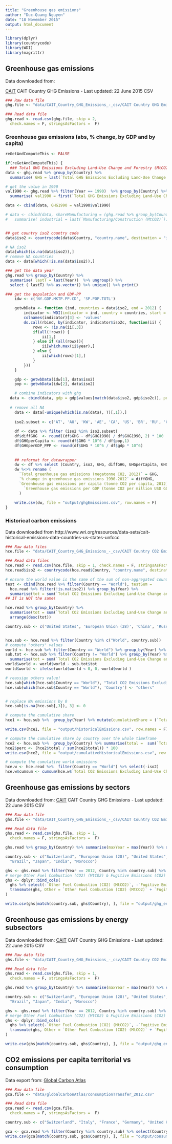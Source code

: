 ```yaml
---
title: "Greenhouse gas emissions"
author: "Duc-Quang Nguyen"
date: "18 November 2015"
output: html_document
---
```



```r
library(dplyr)
library(countrycode)
library(WDI)
library(magrittr)
```


## Greenhouse gas emissions 

Data downloaded from:

[CAIT](http://www.wri.org/resources/data-sets/cait-historical-emissions-data-countries-us-states-unfccc) CAIT Country GHG Emissions - Last updated: 22 June 2015 CSV


```r
### Raw data file
ghg.file <- "data/CAIT_Country_GHG_Emissions_-_csv/CAIT Country GHG Emissions.csv"

### Read data file
ghg.read <- read.csv(ghg.file, skip = 2, 
  check.names = F, stringsAsFactors =  F)
```


### Greenhouse gas emissions (abs, % change, by GDP and by capita)
```r

reGetAndComputeThis <- FALSE

if(reGetAndComputeThis) {
  ### Total GHG Emissions Excluding Land-Use Change and Forestry (MtCO2e)
data <- ghg.read %>% group_by(Country) %>% 
  summarise( GHG = last(`Total GHG Emissions Excluding Land-Use Change and Forestry (MtCO2e)`)) %>% ungroup()

# get the value in 1990
val1990 <- ghg.read %>% filter(Year == 1990)  %>% group_by(Country) %>% 
  summarise( val1990 = first(`Total GHG Emissions Excluding Land-Use Change and Forestry (MtCO2e)`)) %>% ungroup()

data <- cbind(data, GHG1990 = val1990$val1990)

# data <- cbind(data, shareManufacturing = (ghg.read %>% group_by(Country) %>% 
#   summarise( industrial = last(`Manufacturing/Construction (MtCO2)`)) %>% ungroup() %>% select(industrial) / data$GHG) * 100 )


## get country iso2 country code
data$iso2 <- countrycode(data$Country, "country.name", destination = "iso2c")

# NA iso2
data[which(is.na(data$iso2)),]
# remove NA countries
data <- data[which(!is.na(data$iso2)),]

### get the data year 
ghg.read %>% group_by(Country) %>% 
  summarise( lastT = last(Year))  %>% ungroup() %>% 
  select ( lastT) %>% as.vector() %>% unique() %>% print()

### get the population and GDP-PP
	idw <- c('NY.GDP.MKTP.PP.CD', 'SP.POP.TOTL')

	getwbData <- function (ind, countries = data$iso2, end = 2012) {
		indicator <- WDI(indicator = ind, country = countries, start = 2008, end = end)
		colnames(indicator)[3] <- 'values'
		do.call(rbind, by(indicator, indicator$iso2c, function(ii) {
			rowx <- !is.na(ii[,3])
			if(all(!rowx)) {
				ii[1,]
			} else if (all(rowx)){
				ii[which.max(ii$year),]
			} else {
				ii[which(rowx)[1],]
			}
		}))
	}

	gdp <- getwbData(idw[1], data$iso2)
	pop <- getwbData(idw[2], data$iso2)

	# combine indicators with ghg
  data <- cbind(data, gdp = gdp$values[match(data$iso2, gdp$iso2c)], pop = pop$values[match(data$iso2, pop$iso2c)])
	
  # remove all NA
	data <- data[-unique(which(is.na(data), T)[,1]),]
	
	iso2.subset <- c('AT', 'AU', 'KW', 'AE', 'CA', 'US', 'BR', 'RU', 'CN', 'FR', 'IT', 'DE', 'GB', 'SP', 'PT', 'JP', 'TR', 'IN', 'SA', 'MA', 'MX', 'ID', 'ZA', 'EG', 'CH')
	
	df <- data %>% filter (iso2 %in% iso2.subset)
	df$diffGHG  <- round((df$GHG - df$GHG1990) / df$GHG1990, 2) * 100
	df$GHGperCapita <- round(df$GHG * 10^6 / df$pop,1)
	df$GHGperGDP_PPP <- round(df$GHG * 10^6 / df$gdp * 10^6)
	
	
	## reformat for datawrapper
	dw <- df %>% select (Country, iso2, GHG, diffGHG, GHGperCapita, GHGperGDP_PPP)
	dw %<>% rename (
	  `Total greenhouse gas emissions (megatonne CO2, 2012)` = GHG, 
	  `% change in greenhouse gas emissions 1990-2012` = diffGHG,
	  `Greenhouse gas emissions per capita (tonne CO2 per capita, 2012)` = GHGperCapita,
		`Greenhouse gas emissions per GDP (tonne CO2 per million USD GDP, 2012)*` = GHGperGDP_PPP
	  )
	
	write.csv(dw, file = "output/ghgEmissions.csv", row.names = F)
}

```

### Historical carbon emissions

Data downloaded from http://www.wri.org/resources/data-sets/cait-historical-emissions-data-countries-us-states-unfccc

```r
### Raw data files
hce.file <- "data/CAIT_Country_GHG_Emissions_-_csv/CAIT Country CO2 Emissions.csv"

### Read data files
hce.read <- read.csv(hce.file, skip = 1, check.names = F, stringsAsFactors =  F)
hce.read$iso2 <- countrycode(hce.read$Country, "country.name", destination = "iso2c")

# ensure the world value is the same of the sum of non-aggregated countres
test <- cbind(hce.read %>% filter(Country == "World"), testSum = 
  hce.read %>% filter(!is.na(iso2)) %>% group_by(Year) %>% 
  summarise(tot = sum(`Total CO2 Emissions Excluding Land-Use Change and Forestry (MtCO2)`, na.rm = T)) %>% ungroup() %>% select(tot))
## IT is NOT the same!

hce.read %>% group_by(Country) %>% 
  summarise(tot = sum(`Total CO2 Emissions Excluding Land-Use Change and Forestry (MtCO2)`, na.rm = T)) %>%
  arrange(desc(tot)) 

country.sub <- c('United States', 'European Union (28)', 'China', 'Russian Federation', 'Japan', 'India', 'Switzerland')


hce.sub <- hce.read %>% filter(Country %in% c("World", country.sub))
# compute "others" values
world <- hce.sub %>% filter(Country == "World") %>% group_by(Year) %>% summarise(world = `Total CO2 Emissions Excluding Land-Use Change and Forestry (MtCO2)`)
sub.tot <- hce.sub %>% filter(Country != "World") %>% group_by(Year) %>% 
  summarise(tot = sum(`Total CO2 Emissions Excluding Land-Use Change and Forestry (MtCO2)`, na.rm = T))
world$world <- world$world - sub.tot$tot
world$world <- ifelse(world$world < 0, 0, world$world )

# reassign others value!
hce.sub[which(hce.sub$Country == "World"), "Total CO2 Emissions Excluding Land-Use Change and Forestry (MtCO2)"]  <- world$world
hce.sub[which(hce.sub$Country == "World"), 'Country'] <- "others"


# replace NA emissions by 0
hce.sub[is.na(hce.sub[,3]), 3] <- 0

# compute the cumulative share
hce1 <- hce.sub %>%  group_by(Year) %>% mutate(cumulativeShare = (`Total CO2 Emissions Excluding Land-Use Change and Forestry (MtCO2)` / sum(`Total CO2 Emissions Excluding Land-Use Change and Forestry (MtCO2)`)) * 100)  %>% ungroup()

write.csv(hce1, file = "output/historicalEmissions.csv", row.names = F)

# compute the cumulative share by country over the whole timeframe
hce2 <- hce.sub %>%  group_by(Country) %>% summarise(total =  sum(`Total CO2 Emissions Excluding Land-Use Change and Forestry (MtCO2)`))  %>% ungroup()
hce2$perc <- (hce2$total / sum(hce2$total)) * 100
write.csv(hce2, file = "output/cumulativeHistoricalEmissions.csv", row.names = F)

# compute the cumulative world emissions 
hce.w <- hce.read %>%  filter(Country == "World") %>% select(-iso2)
hce.w$cumsum <- cumsum(hce.w$`Total CO2 Emissions Excluding Land-Use Change and Forestry (MtCO2)`)

```




## Greenhouse gas emissions by sectors

Data downloaded from:
[CAIT](http://www.wri.org/resources/data-sets/cait-historical-emissions-data-countries-us-states-unfccc) CAIT Country GHG Emissions - Last updated: 22 June 2015 CSV


```r
### Raw data file
ghs.file <- "data/CAIT_Country_GHG_Emissions_-_csv/CAIT Country CO2 Emissions-Energy Sub-Sector.csv"

### Read data file
ghs.read <- read.csv(ghs.file, skip = 1, 
  check.names = F, stringsAsFactors =  F)

ghs.read %>% group_by(Country) %>% summarise(maxYear = max(Year)) %>% select(maxYear) %>% unique()

country.sub <- c("Switzerland", "European Union (28)", "United States", "China", 
  "Brazil", "Japan", "India", "Morocco")

ghs <- ghs.read %>% filter(Year == 2012, Country %in% country.sub) %>% select(-Year)
# merge Other Fuel Combustion (CO2) (MtCO2) & Fugitive Emissions (CO2) (MtCO2)
ghs <- dplyr::bind_cols(
  ghs %>% select(-`Other Fuel Combustion (CO2) (MtCO2)`, -`Fugitive Emissions (CO2) (MtCO2)`),
  transmute(ghs, Other = `Other Fuel Combustion (CO2) (MtCO2)` + `Fugitive Emissions (CO2) (MtCO2)`)
)

write.csv(ghs[match(country.sub, ghs$Country), ], file = "output/ghg_energy_subsectorEmissions.csv", row.names = F)
```


## Greenhouse gas emissions by energy subsectors

Data downloaded from:
[CAIT](http://www.wri.org/resources/data-sets/cait-historical-emissions-data-countries-us-states-unfccc) CAIT Country GHG Emissions - Last updated: 22 June 2015 CSV


```r
### Raw data file
ghs.file <- "data/CAIT_Country_GHG_Emissions_-_csv/CAIT Country CO2 Emissions-Energy Sub-Sector.csv"

### Read data file
ghs.read <- read.csv(ghs.file, skip = 1, 
  check.names = F, stringsAsFactors =  F)

ghs.read %>% group_by(Country) %>% summarise(maxYear = max(Year)) %>% select(maxYear) %>% unique()

country.sub <- c("Switzerland", "European Union (28)", "United States", "China", 
  "Brazil", "Japan", "India", "Morocco")

ghs <- ghs.read %>% filter(Year == 2012, Country %in% country.sub) %>% select(-Year)
# merge Other Fuel Combustion (CO2) (MtCO2) & Fugitive Emissions (CO2) (MtCO2)
ghs <- dplyr::bind_cols(
  ghs %>% select(-`Other Fuel Combustion (CO2) (MtCO2)`, -`Fugitive Emissions (CO2) (MtCO2)`),
  transmute(ghs, Other = `Other Fuel Combustion (CO2) (MtCO2)` + `Fugitive Emissions (CO2) (MtCO2)`)
)

write.csv(ghs[match(country.sub, ghs$Country), ], file = "output/ghg_energy_subsectorEmissions.csv", row.names = F)
```


## CO2 emissions per capita territorial vs consumption

Data export from:
[Global Carbon Atlas](http://www.globalcarbonatlas.org/?q=en/emissions)


```r
### Raw data file
gca.file <- "data/globalCarbonAtlas/consumptionTransfer_2012.csv"

### Read data file
gca.read <- read.csv(gca.file,
  check.names = F, stringsAsFactors =  F)

country.sub <- c("Switzerland", "Italy", "France", "Germany", "United Kingdom", "United States of America", "Japan", "Spain", "China", "India")

gca <- gca.read %>% filter(Country %in% country.sub) %>% select(Country, `Territorial emissions in tCO₂ per person (2012)`, `Consumption emissions in tCO₂ per person (2012)`)
write.csv(gca[match(country.sub, gca$Country), ], file = "output/consumptionTransfer_carbonEmissions.csv", row.names = F)
```